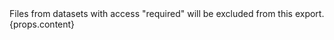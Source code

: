 <Alert component={props.component} severity={props.severity} size={props.size}>
  <AlertTitle>
    Files from datasets with access "required" will be excluded from this
    export.
  </AlertTitle>
  {props.content}
</Alert>
